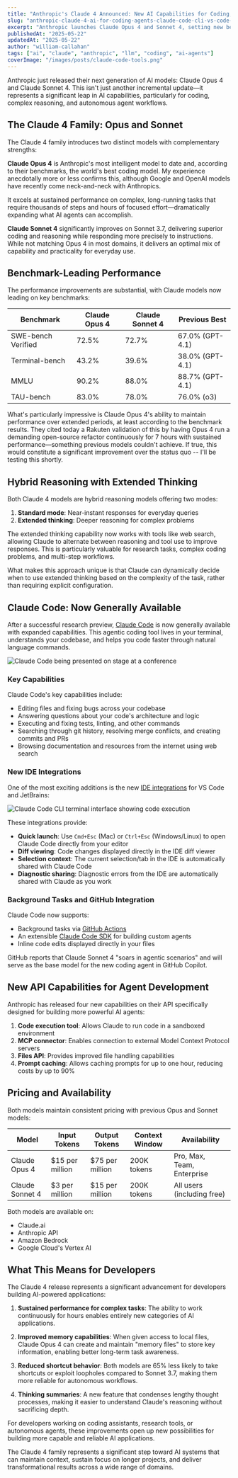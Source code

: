 ```yaml
---
title: "Anthropic's Claude 4 Announced: New AI Capabilities for Coding, Agents, and Claude Code in VS Code / IntelliJ"
slug: "anthropic-claude-4-ai-for-coding-agents-claude-code-cli-vs-code-intellij-ide"
excerpt: "Anthropic launches Claude Opus 4 and Sonnet 4, setting new benchmarks for coding, reasoning, and AI agents with extended thinking capabilities and improved tool use."
publishedAt: "2025-05-22"
updatedAt: "2025-05-22"
author: "william-callahan"
tags: ["ai", "claude", "anthropic", "llm", "coding", "ai-agents"]
coverImage: "/images/posts/claude-code-tools.png"
---
```


Anthropic just released their next generation of AI models: Claude Opus 4 and Claude Sonnet 4. This isn't just another incremental update—it represents a significant leap in AI capabilities, particularly for coding, complex reasoning, and autonomous agent workflows.

## The Claude 4 Family: Opus and Sonnet

The Claude 4 family introduces two distinct models with complementary strengths:

**Claude Opus 4** is Anthropic's most intelligent model to date and, according to their benchmarks, the world's best coding model. My experience anecdotally more or less confirms this, although Google and OpenAI models have recently come neck-and-neck with Anthropics.

It excels at sustained performance on complex, long-running tasks that require thousands of steps and hours of focused effort—dramatically expanding what AI agents can accomplish.

**Claude Sonnet 4** significantly improves on Sonnet 3.7, delivering superior coding and reasoning while responding more precisely to instructions. While not matching Opus 4 in most domains, it delivers an optimal mix of capability and practicality for everyday use.

## Benchmark-Leading Performance

The performance improvements are substantial, with Claude models now leading on key benchmarks:

<div className="my-8 overflow-hidden rounded-xl bg-white/50 dark:bg-gray-800/50 shadow-xl ring-1 ring-black/5 dark:ring-white/5">
  <div className="overflow-x-auto">
    <table className="min-w-full divide-y divide-gray-200 dark:divide-gray-700">
      <thead>
        <tr className="bg-gray-50/80 dark:bg-gray-800/80">
          <th scope="col" className="px-6 py-4 text-left text-xs font-bold uppercase tracking-wider text-gray-600 dark:text-gray-300">Benchmark</th>
          <th scope="col" className="px-6 py-4 text-left text-xs font-bold uppercase tracking-wider text-gray-600 dark:text-gray-300">Claude Opus 4</th>
          <th scope="col" className="px-6 py-4 text-left text-xs font-bold uppercase tracking-wider text-gray-600 dark:text-gray-300">Claude Sonnet 4</th>
          <th scope="col" className="px-6 py-4 text-left text-xs font-bold uppercase tracking-wider text-gray-600 dark:text-gray-300">Previous Best</th>
        </tr>
      </thead>
      <tbody>
        <tr className="transition-colors hover:bg-gray-50/50 dark:hover:bg-gray-700/50 border-b border-gray-200 dark:border-gray-700">
          <td className="px-6 py-4 text-sm font-medium text-left text-gray-600 dark:text-gray-300">SWE-bench Verified</td>
          <td className="px-6 py-4 text-sm font-medium text-left text-gray-600 dark:text-gray-300">72.5%</td>
          <td className="px-6 py-4 text-sm font-medium text-left text-gray-600 dark:text-gray-300">72.7%</td>
          <td className="px-6 py-4 text-sm font-medium text-left text-gray-600 dark:text-gray-300">67.0% (GPT-4.1)</td>
        </tr>
        <tr className="transition-colors hover:bg-gray-50/50 dark:hover:bg-gray-700/50 border-b border-gray-200 dark:border-gray-700">
          <td className="px-6 py-4 text-sm font-medium text-left text-gray-600 dark:text-gray-300">Terminal-bench</td>
          <td className="px-6 py-4 text-sm font-medium text-left text-gray-600 dark:text-gray-300">43.2%</td>
          <td className="px-6 py-4 text-sm font-medium text-left text-gray-600 dark:text-gray-300">39.6%</td>
          <td className="px-6 py-4 text-sm font-medium text-left text-gray-600 dark:text-gray-300">38.0% (GPT-4.1)</td>
        </tr>
        <tr className="transition-colors hover:bg-gray-50/50 dark:hover:bg-gray-700/50 border-b border-gray-200 dark:border-gray-700">
          <td className="px-6 py-4 text-sm font-medium text-left text-gray-600 dark:text-gray-300">MMLU</td>
          <td className="px-6 py-4 text-sm font-medium text-left text-gray-600 dark:text-gray-300">90.2%</td>
          <td className="px-6 py-4 text-sm font-medium text-left text-gray-600 dark:text-gray-300">88.0%</td>
          <td className="px-6 py-4 text-sm font-medium text-left text-gray-600 dark:text-gray-300">88.7% (GPT-4.1)</td>
        </tr>
        <tr className="transition-colors hover:bg-gray-50/50 dark:hover:bg-gray-700/50 border-b border-gray-200 dark:border-gray-700">
          <td className="px-6 py-4 text-sm font-medium text-left text-gray-600 dark:text-gray-300">TAU-bench</td>
          <td className="px-6 py-4 text-sm font-medium text-left text-gray-600 dark:text-gray-300">83.0%</td>
          <td className="px-6 py-4 text-sm font-medium text-left text-gray-600 dark:text-gray-300">78.0%</td>
          <td className="px-6 py-4 text-sm font-medium text-left text-gray-600 dark:text-gray-300">76.0% (o3)</td>
        </tr>
      </tbody>
    </table>
  </div>
</div>

What's particularly impressive is Claude Opus 4's ability to maintain performance over extended periods, at least according to the benchmark results. They cited today a Rakuten validation of this by having Opus 4 run a demanding open-source refactor continuously for 7 hours with sustained performance—something previous models couldn't achieve. If true, this would constitute a significant improvement over the status quo -- I'll be testing this shortly.

## Hybrid Reasoning with Extended Thinking

Both Claude 4 models are hybrid reasoning models offering two modes:

1. **Standard mode**: Near-instant responses for everyday queries
2. **Extended thinking**: Deeper reasoning for complex problems

The extended thinking capability now works with tools like web search, allowing Claude to alternate between reasoning and tool use to improve responses. This is particularly valuable for research tasks, complex coding problems, and multi-step workflows.

What makes this approach unique is that Claude can dynamically decide when to use extended thinking based on the complexity of the task, rather than requiring explicit configuration.

## Claude Code: Now Generally Available

After a successful research preview, [Claude Code](https://docs.anthropic.com/en/docs/claude-code/overview) is now generally available with expanded capabilities. This agentic coding tool lives in your terminal, understands your codebase, and helps you code faster through natural language commands.

<div className="my-8">
  <img
    src="/images/posts/claude-code-on-stage.jpg"
    alt="Claude Code being presented on stage at a conference"
    className="rounded-lg shadow-md w-full"
  />
</div>

### Key Capabilities

Claude Code's key capabilities include:

- Editing files and fixing bugs across your codebase
- Answering questions about your code's architecture and logic
- Executing and fixing tests, linting, and other commands
- Searching through git history, resolving merge conflicts, and creating commits and PRs
- Browsing documentation and resources from the internet using web search

### New IDE Integrations

One of the most exciting additions is the new [IDE integrations](https://docs.anthropic.com/en/docs/claude-code/ide-integrations) for VS Code and JetBrains:

<div className="my-8">
  <img
    src="/images/posts/claude-code-cli-terminal.png"
    alt="Claude Code CLI terminal interface showing code execution"
    className="rounded-lg shadow-md w-full"
  />
</div>

These integrations provide:

- **Quick launch**: Use `Cmd+Esc` (Mac) or `Ctrl+Esc` (Windows/Linux) to open Claude Code directly from your editor
- **Diff viewing**: Code changes displayed directly in the IDE diff viewer
- **Selection context**: The current selection/tab in the IDE is automatically shared with Claude Code
- **Diagnostic sharing**: Diagnostic errors from the IDE are automatically shared with Claude as you work

### Background Tasks and GitHub Integration

Claude Code now supports:

- Background tasks via [GitHub Actions](https://docs.anthropic.com/en/docs/claude-code/github-actions)
- An extensible [Claude Code SDK](https://docs.anthropic.com/en/docs/claude-code/sdk) for building custom agents
- Inline code edits displayed directly in your files

GitHub reports that Claude Sonnet 4 "soars in agentic scenarios" and will serve as the base model for the new coding agent in GitHub Copilot.

## New API Capabilities for Agent Development

Anthropic has released four new capabilities on their API specifically designed for building more powerful AI agents:

1. **Code execution tool**: Allows Claude to run code in a sandboxed environment
2. **MCP connector**: Enables connection to external Model Context Protocol servers
3. **Files API**: Provides improved file handling capabilities
4. **Prompt caching**: Allows caching prompts for up to one hour, reducing costs by up to 90%

## Pricing and Availability

Both models maintain consistent pricing with previous Opus and Sonnet models:

<div className="my-8 overflow-hidden rounded-xl bg-white/50 dark:bg-gray-800/50 shadow-xl ring-1 ring-black/5 dark:ring-white/5">
  <div className="overflow-x-auto">
    <table className="min-w-full divide-y divide-gray-200 dark:divide-gray-700">
      <thead>
        <tr className="bg-gray-50/80 dark:bg-gray-800/80">
          <th scope="col" className="px-6 py-4 text-left text-xs font-bold uppercase tracking-wider text-gray-600 dark:text-gray-300">Model</th>
          <th scope="col" className="px-6 py-4 text-left text-xs font-bold uppercase tracking-wider text-gray-600 dark:text-gray-300">Input Tokens</th>
          <th scope="col" className="px-6 py-4 text-left text-xs font-bold uppercase tracking-wider text-gray-600 dark:text-gray-300">Output Tokens</th>
          <th scope="col" className="px-6 py-4 text-left text-xs font-bold uppercase tracking-wider text-gray-600 dark:text-gray-300">Context Window</th>
          <th scope="col" className="px-6 py-4 text-left text-xs font-bold uppercase tracking-wider text-gray-600 dark:text-gray-300">Availability</th>
        </tr>
      </thead>
      <tbody>
        <tr className="transition-colors hover:bg-gray-50/50 dark:hover:bg-gray-700/50 border-b border-gray-200 dark:border-gray-700">
          <td className="px-6 py-4 text-sm font-medium text-left text-gray-600 dark:text-gray-300">Claude Opus 4</td>
          <td className="px-6 py-4 text-sm font-medium text-left text-gray-600 dark:text-gray-300">$15 per million</td>
          <td className="px-6 py-4 text-sm font-medium text-left text-gray-600 dark:text-gray-300">$75 per million</td>
          <td className="px-6 py-4 text-sm font-medium text-left text-gray-600 dark:text-gray-300">200K tokens</td>
          <td className="px-6 py-4 text-sm font-medium text-left text-gray-600 dark:text-gray-300">Pro, Max, Team, Enterprise</td>
        </tr>
        <tr className="transition-colors hover:bg-gray-50/50 dark:hover:bg-gray-700/50 border-b border-gray-200 dark:border-gray-700">
          <td className="px-6 py-4 text-sm font-medium text-left text-gray-600 dark:text-gray-300">Claude Sonnet 4</td>
          <td className="px-6 py-4 text-sm font-medium text-left text-gray-600 dark:text-gray-300">$3 per million</td>
          <td className="px-6 py-4 text-sm font-medium text-left text-gray-600 dark:text-gray-300">$15 per million</td>
          <td className="px-6 py-4 text-sm font-medium text-left text-gray-600 dark:text-gray-300">200K tokens</td>
          <td className="px-6 py-4 text-sm font-medium text-left text-gray-600 dark:text-gray-300">All users (including free)</td>
        </tr>
      </tbody>
    </table>
  </div>
</div>

Both models are available on:
- Claude.ai
- Anthropic API
- Amazon Bedrock
- Google Cloud's Vertex AI

## What This Means for Developers

The Claude 4 release represents a significant advancement for developers building AI-powered applications:

1. **Sustained performance for complex tasks**: The ability to work continuously for hours enables entirely new categories of AI applications.

2. **Improved memory capabilities**: When given access to local files, Claude Opus 4 can create and maintain "memory files" to store key information, enabling better long-term task awareness.

3. **Reduced shortcut behavior**: Both models are 65% less likely to take shortcuts or exploit loopholes compared to Sonnet 3.7, making them more reliable for autonomous workflows.

4. **Thinking summaries**: A new feature that condenses lengthy thought processes, making it easier to understand Claude's reasoning without sacrificing depth.

For developers working on coding assistants, research tools, or autonomous agents, these improvements open up new possibilities for building more capable and reliable AI applications.

The Claude 4 family represents a significant step toward AI systems that can maintain context, sustain focus on longer projects, and deliver transformational results across a wide range of domains.
